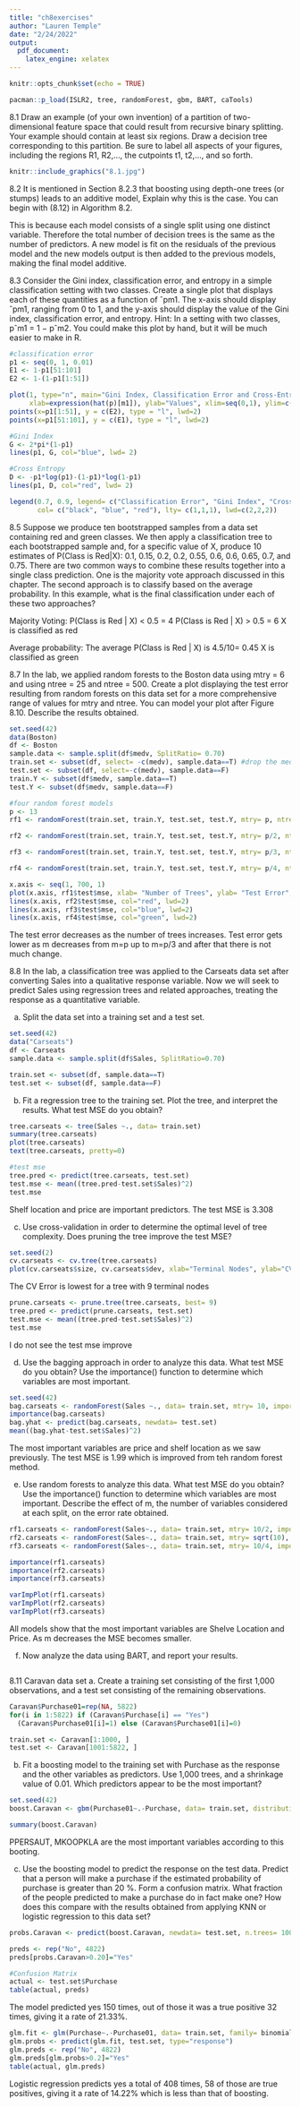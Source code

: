 ```yaml
---
title: "ch8exercises"
author: "Lauren Temple"
date: "2/24/2022"
output: 
  pdf_document:
    latex_engine: xelatex
---
```


```r
knitr::opts_chunk$set(echo = TRUE)
```

```r
pacman::p_load(ISLR2, tree, randomForest, gbm, BART, caTools)
```

8.1 Draw an example (of your own invention) of a partition of two-dimensional feature space that could result from recursive binary splitting. Your example should contain at least six regions. Draw a decision tree corresponding to this partition. Be sure to label all aspects of your figures, including the regions R1, R2,..., the cutpoints t1, t2,..., and so forth.

```r
knitr::include_graphics("8.1.jpg")
```

8.2 It is mentioned in Section 8.2.3 that boosting using depth-one trees (or stumps) leads to an additive model, Explain why this is the case. You can begin with (8.12) in Algorithm 8.2.

This is because each model consists of a single split using one distinct variable. Therefore the total number of decision trees is the same as the number of predictors. A new model is fit on the residuals of the previous model and the new models output is then added to the previous models, making the final model additive.

8.3 Consider the Gini index, classification error, and entropy in a simple classification setting with two classes. Create a single plot that displays each of these quantities as a function of ˆpm1. The x-axis should display ˆpm1, ranging from 0 to 1, and the y-axis should display the value of the Gini index, classification error, and entropy. Hint: In a setting with two classes, pˆm1 = 1 − pˆm2. You could make this plot by hand, but it will be much easier to make in R.
```r
#classification error
p1 <- seq(0, 1, 0.01)
E1 <- 1-p1[51:101]
E2 <- 1-(1-p1[1:51])

plot(1, type="n", main="Gini Index, Classification Error and Cross-Entropy",
     xlab=expression(hat(p)[m1]), ylab="Values", xlim=seq(0,1), ylim=c(0, 1))
points(x=p1[1:51], y = c(E2), type = "l", lwd=2)
points(x=p1[51:101], y = c(E1), type = "l", lwd=2)

#Gini Index
G <- 2*pi*(1-p1)
lines(p1, G, col="blue", lwd= 2)

#Cross Entropy
D <- -p1*log(p1)-(1-p1)*log(1-p1)
lines(p1, D, col="red", lwd= 2)

legend(0.7, 0.9, legend= c("Classification Error", "Gini Index", "Cross-Entropy"), 
       col= c("black", "blue", "red"), lty= c(1,1,1), lwd=c(2,2,2))

```

8.5 Suppose we produce ten bootstrapped samples from a data set containing red and green classes. We then apply a classification tree to each bootstrapped sample and, for a specific value of X, produce 10 estimates of P(Class is Red|X): 0.1, 0.15, 0.2, 0.2, 0.55, 0.6, 0.6, 0.65, 0.7, and 0.75. There are two common ways to combine these results together into a single class prediction. One is the majority vote approach discussed in this chapter. The second approach is to classify based on the average probability. In this example, what is the final classification under each of these two approaches?

Majority Voting:
P(Class is Red | X) < 0.5 = 4 
P(Class is Red | X) > 0.5 = 6
X is classified as red

Average probability:
The average P(Class is Red | X) is 4.5/10= 0.45
X is classified as green

8.7 In the lab, we applied random forests to the Boston data using mtry = 6 and using ntree = 25 and ntree = 500. Create a plot displaying the test error resulting from random forests on this data set for a more comprehensive range of values for mtry and ntree. You can model your plot after Figure 8.10. Describe the results obtained.
```r
set.seed(42)
data(Boston)
df <- Boston
sample.data <- sample.split(df$medv, SplitRatio= 0.70)
train.set <- subset(df, select= -c(medv), sample.data==T) #drop the medv column
test.set <- subset(df, select=-c(medv), sample.data==F)
train.Y <- subset(df$medv, sample.data==T)
test.Y <- subset(df$medv, sample.data==F)
```

```r
#four random forest models
p <- 13
rf1 <- randomForest(train.set, train.Y, test.set, test.Y, mtry= p, ntree= 700)

rf2 <- randomForest(train.set, train.Y, test.set, test.Y, mtry= p/2, ntree= 700)

rf3 <- randomForest(train.set, train.Y, test.set, test.Y, mtry= p/3, ntree= 700)

rf4 <- randomForest(train.set, train.Y, test.set, test.Y, mtry= p/4, ntree= 700)
```

```r
x.axis <- seq(1, 700, 1)
plot(x.axis, rf1$test$mse, xlab= "Number of Trees", ylab= "Test Error", ylim= c(5,20), type="l", lwd= 2)
lines(x.axis, rf2$test$mse, col="red", lwd=2)
lines(x.axis, rf3$test$mse, col="blue", lwd=2)
lines(x.axis, rf4$test$mse, col="green", lwd=2)
```
The test error decreases as the number of trees increases. Test error gets lower as m decreases from m=p up to m=p/3 and after that there is not much change.

8.8 In the lab, a classification tree was applied to the Carseats data set after converting Sales into a qualitative response variable. Now we will seek to predict Sales using regression trees and related approaches, treating the response as a quantitative variable.

a. Split the data set into a training set and a test set.
```r
set.seed(42)
data("Carseats")
df <- Carseats
sample.data <- sample.split(df$Sales, SplitRatio=0.70)

train.set <- subset(df, sample.data==T)
test.set <- subset(df, sample.data==F)
```

b. Fit a regression tree to the training set. Plot the tree, and interpret the results. What test MSE do you obtain?
```r
tree.carseats <- tree(Sales ~., data= train.set)
summary(tree.carseats)
plot(tree.carseats)
text(tree.carseats, pretty=0)
```

```r
#test mse
tree.pred <- predict(tree.carseats, test.set)
test.mse <- mean((tree.pred-test.set$Sales)^2)
test.mse
```
Shelf location and price are important predictors. The test MSE is 3.308

c. Use cross-validation in order to determine the optimal level of tree complexity. Does pruning the tree improve the test MSE?
```r
set.seed(2)
cv.carseats <- cv.tree(tree.carseats)
plot(cv.carseats$size, cv.carseats$dev, xlab="Terminal Nodes", ylab="CV Error", type="b")
```
The CV Error is lowest for a tree with 9 terminal nodes

```r
prune.carseats <- prune.tree(tree.carseats, best= 9)
tree.pred <- predict(prune.carseats, test.set)
test.mse <- mean((tree.pred-test.set$Sales)^2)
test.mse
```
I do not see the test mse improve

d. Use the bagging approach in order to analyze this data. What test MSE do you obtain? Use the importance() function to determine which variables are most important.
```r
set.seed(42)
bag.carseats <- randomForest(Sales ~., data= train.set, mtry= 10, importance=T)
importance(bag.carseats)
bag.yhat <- predict(bag.carseats, newdata= test.set)
mean((bag.yhat-test.set$Sales)^2)
```
The most important variables are price and shelf location as we saw previously. The test MSE is 1.99 which is improved from teh random forest method.

e. Use random forests to analyze this data. What test MSE do you obtain? Use the importance() function to determine which variables are most important. Describe the effect of m, the number of variables considered at each split, on the error rate obtained.
```r
rf1.carseats <- randomForest(Sales~., data= train.set, mtry= 10/2, importance= T)
rf2.carseats <- randomForest(Sales~., data= train.set, mtry= sqrt(10), importance= T)
rf3.carseats <- randomForest(Sales~., data= train.set, mtry= 10/4, importance= T)

importance(rf1.carseats)
importance(rf2.carseats)
importance(rf3.carseats)

varImpPlot(rf1.carseats)
varImpPlot(rf2.carseats)
varImpPlot(rf3.carseats)
```
All models show that the most important variables are Shelve Location and Price. As m decreases the MSE becomes smaller.


f. Now analyze the data using BART, and report your results.
```r

```


8.11 Caravan data set
a. Create a training set consisting of the first 1,000 observations, and a test set consisting of the remaining observations.
```r
Caravan$Purchase01=rep(NA, 5822)
for(i in 1:5822) if (Caravan$Purchase[i] == "Yes")
  (Caravan$Purchase01[i]=1) else (Caravan$Purchase01[i]=0)
```

```r
train.set <- Caravan[1:1000, ]
test.set <- Caravan[1001:5822, ]
```


b. Fit a boosting model to the training set with Purchase as the response and the other variables as predictors. Use 1,000 trees, and a shrinkage value of 0.01. Which predictors appear to be the most important?
```r
set.seed(42)
boost.Caravan <- gbm(Purchase01~.-Purchase, data= train.set, distribution= "bernoulli", n.trees= 1000, shrinkage= 0.01)

summary(boost.Caravan)
```
PPERSAUT, MKOOPKLA are the most important variables according to this booting.

c. Use the boosting model to predict the response on the test data. Predict that a person will make a purchase if the estimated probability of purchase is greater than 20 %. Form a confusion matrix. What fraction of the people predicted to make a purchase do in fact make one? How does this compare with the results obtained from applying KNN or logistic regression to this data set?
```r
probs.Caravan <- predict(boost.Caravan, newdata= test.set, n.trees= 1000, type="response")

preds <- rep("No", 4822)
preds[probs.Caravan>0.20]="Yes"

#Confusion Matrix
actual <- test.set$Purchase
table(actual, preds)
```
The model predicted yes 150 times, out of those it was a true positive 32 times, giving it a rate of 21.33%.


```r
glm.fit <- glm(Purchase~.-Purchase01, data= train.set, family= binomial)
glm.probs <- predict(glm.fit, test.set, type="response")
glm.preds <- rep("No", 4822)
glm.preds[glm.probs>0.2]="Yes"
table(actual, glm.preds)
```
Logistic regression predicts yes a total of 408 times, 58 of those are true positives, giving it a rate of 14.22% which is less than that of boosting.
